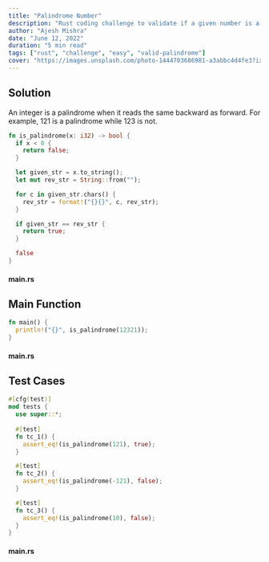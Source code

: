 ```yaml
---
title: "Palindrome Number"
description: "Rust coding challenge to validate if a given number is a palindrome."
author: "Ajesh Mishra"
date: "June 12, 2022"
duration: "5 min read"
tags: ["rust", "challenge", "easy", "valid-palindrome"]
cover: "https://images.unsplash.com/photo-1444703686981-a3abbc4d4fe3?ixlib=rb-1.2.1&ixid=MnwxMjA3fDB8MHxwaG90by1wYWdlfHx8fGVufDB8fHx8&auto=format&fit=crop&w=1470&q=80"
---
```


## Solution

An integer is a palindrome when it reads the same backward as forward. For example, 121 is a palindrome while 123 is not.

```rust
fn is_palindrome(x: i32) -> bool {
  if x < 0 {
    return false;
  }

  let given_str = x.to_string();
  let mut rev_str = String::from("");

  for c in given_str.chars() {
    rev_str = format!("{}{}", c, rev_str);
  }

  if given_str == rev_str {
    return true;
  }

  false
}
```

#### main.rs

## Main Function

```rust
fn main() {
  println!("{}", is_palindrome(12321));
}
```

#### main.rs

## Test Cases

```rust
#[cfg(test)]
mod tests {
  use super::*;
  
  #[test]
  fn tc_1() {
    assert_eq!(is_palindrome(121), true);
  }

  #[test]
  fn tc_2() {
    assert_eq!(is_palindrome(-121), false);
  }

  #[test]
  fn tc_3() {
    assert_eq!(is_palindrome(10), false);
  }
}
```

#### main.rs